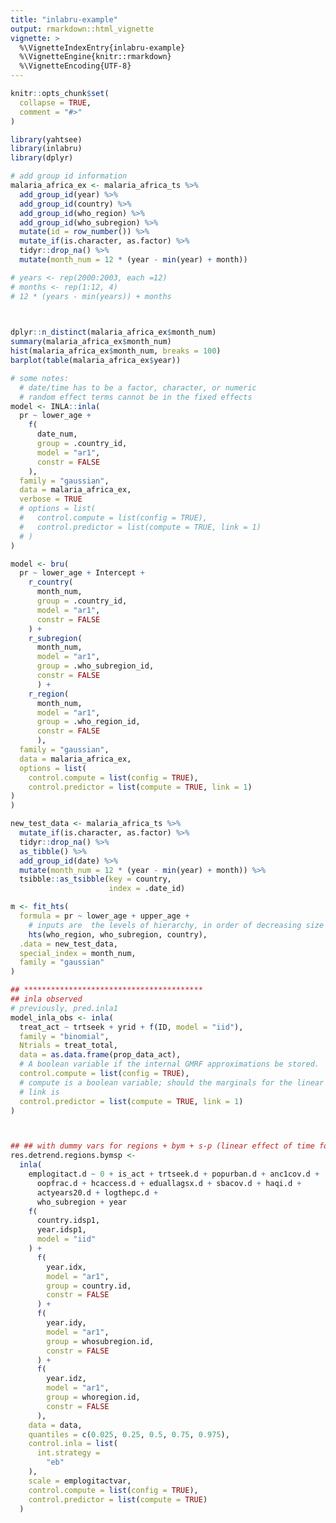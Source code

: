 ```yaml
---
title: "inlabru-example"
output: rmarkdown::html_vignette
vignette: >
  %\VignetteIndexEntry{inlabru-example}
  %\VignetteEngine{knitr::rmarkdown}
  %\VignetteEncoding{UTF-8}
---
```


```r
knitr::opts_chunk$set(
  collapse = TRUE,
  comment = "#>"
)
```

```r
library(yahtsee)
library(inlabru)
library(dplyr)
```

```r
# add group id information
malaria_africa_ex <- malaria_africa_ts %>% 
  add_group_id(year) %>% 
  add_group_id(country) %>% 
  add_group_id(who_region) %>% 
  add_group_id(who_subregion) %>% 
  mutate(id = row_number()) %>% 
  mutate_if(is.character, as.factor) %>% 
  tidyr::drop_na() %>% 
  mutate(month_num = 12 * (year - min(year) + month))

# years <- rep(2000:2003, each =12)
# months <- rep(1:12, 4)
# 12 * (years - min(years)) + months

  
```

```r
dplyr::n_distinct(malaria_africa_ex$month_num)
summary(malaria_africa_ex$month_num)
hist(malaria_africa_ex$month_num, breaks = 100)
barplot(table(malaria_africa_ex$year))
```


```r
# some notes:
  # date/time has to be a factor, character, or numeric
  # random effect terms cannot be in the fixed effects
model <- INLA::inla(
  pr ~ lower_age + 
    f(
      date_num,
      group = .country_id,
      model = "ar1",
      constr = FALSE
    ),
  family = "gaussian",
  data = malaria_africa_ex,
  verbose = TRUE
  # options = list(
  #   control.compute = list(config = TRUE),
  #   control.predictor = list(compute = TRUE, link = 1)
  # )
)

```


```r
model <- bru(
  pr ~ lower_age + Intercept + 
    r_country(
      month_num,
      group = .country_id,
      model = "ar1",
      constr = FALSE
    ) +
    r_subregion(
      month_num,
      model = "ar1",
      group = .who_subregion_id,
      constr = FALSE
      ) + 
    r_region(
      month_num,
      model = "ar1",
      group = .who_region_id,
      constr = FALSE
      ),
  family = "gaussian",
  data = malaria_africa_ex,
  options = list(
    control.compute = list(config = TRUE),
    control.predictor = list(compute = TRUE, link = 1)
)
)
```

```r
new_test_data <- malaria_africa_ts %>% 
  mutate_if(is.character, as.factor) %>% 
  tidyr::drop_na() %>% 
  as_tibble() %>% 
  add_group_id(date) %>% 
  mutate(month_num = 12 * (year - min(year) + month)) %>%
  tsibble::as_tsibble(key = country,
                      index = .date_id)
```


```r
m <- fit_hts(
  formula = pr ~ lower_age + upper_age +
    # inputs are  the levels of hierarchy, in order of decreasing size
    hts(who_region, who_subregion, country),
  .data = new_test_data,
  special_index = month_num,
  family = "gaussian"
)
```



```r
## ****************************************
## inla observed
# previously, pred.inla1
model_inla_obs <- inla(
  treat_act ~ trtseek + yrid + f(ID, model = "iid"),
  family = "binomial",
  Ntrials = treat_total,
  data = as.data.frame(prop_data_act),
  # A boolean variable if the internal GMRF approximations be stored. 
  control.compute = list(config = TRUE),
  # compute is a boolean variable; should the marginals for the linear predictor be computed?
  # link is 
  control.predictor = list(compute = TRUE, link = 1)
)



## ## with dummy vars for regions + bym + s-p (linear effect of time for each area)
res.detrend.regions.bymsp <-
  inla(
    emplogitact.d ~ 0 + is_act + trtseek.d + popurban.d + anc1cov.d +
      oopfrac.d + hcaccess.d + eduallagsx.d + sbacov.d + haqi.d + 
      actyears20.d + logthepc.d + 
      who_subregion + year 
    f(
      country.idsp1, 
      year.idsp1,
      model = "iid"
    ) +
      f(
        year.idx,
        model = "ar1",
        group = country.id,
        constr = FALSE
      ) +
      f(
        year.idy,
        model = "ar1",
        group = whosubregion.id,
        constr = FALSE
      ) +
      f(
        year.idz,
        model = "ar1",
        group = whoregion.id,
        constr = FALSE
      ),
    data = data,
    quantiles = c(0.025, 0.25, 0.5, 0.75, 0.975),
    control.inla = list(
      int.strategy =
        "eb"
    ),
    scale = emplogitactvar,
    control.compute = list(config = TRUE),
    control.predictor = list(compute = TRUE)
  )
```

